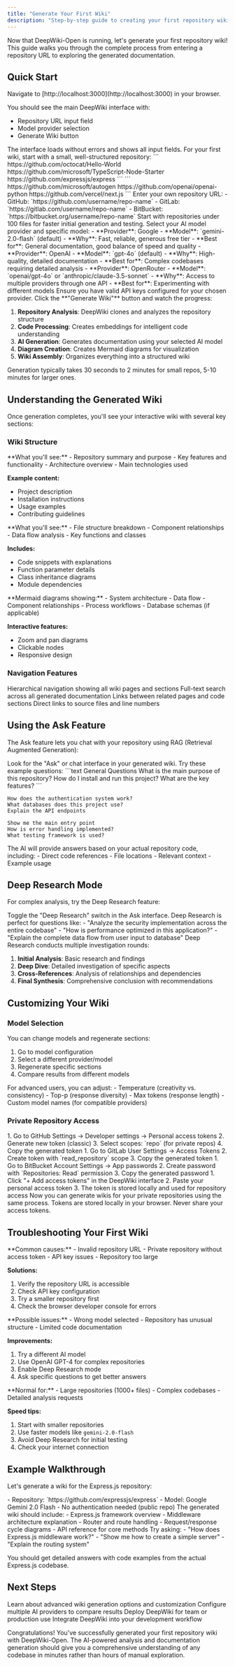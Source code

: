 ```yaml
---
title: "Generate Your First Wiki"
description: "Step-by-step guide to creating your first repository wiki with DeepWiki-Open"
---
```


Now that DeepWiki-Open is running, let's generate your first repository wiki! This guide walks you through the complete process from entering a repository URL to exploring the generated documentation.

## Quick Start

<Steps>
<Step title="Open DeepWiki Interface">
Navigate to [http://localhost:3000](http://localhost:3000) in your browser.

You should see the main DeepWiki interface with:
- Repository URL input field
- Model provider selection
- Generate Wiki button

<Check>
The interface loads without errors and shows all input fields.
</Check>
</Step>

<Step title="Choose a Test Repository">
For your first wiki, start with a small, well-structured repository:

<Tabs>
<Tab title="Beginner-Friendly Repos">
```
https://github.com/octocat/Hello-World
https://github.com/microsoft/TypeScript-Node-Starter
https://github.com/expressjs/express
```
</Tab>

<Tab title="Medium Complexity">
```
https://github.com/microsoft/autogen
https://github.com/openai/openai-python
https://github.com/vercel/next.js
```
</Tab>

<Tab title="Your Own Repository">
Enter your own repository URL:
- GitHub: `https://github.com/username/repo-name`
- GitLab: `https://gitlab.com/username/repo-name`
- BitBucket: `https://bitbucket.org/username/repo-name`
</Tab>
</Tabs>

<Tip>
Start with repositories under 100 files for faster initial generation and testing.
</Tip>
</Step>

<Step title="Configure AI Model">
Select your AI model provider and specific model:

<Accordion title="Google Gemini (Recommended for Beginners)">
- **Provider**: Google
- **Model**: `gemini-2.0-flash` (default)
- **Why**: Fast, reliable, generous free tier
- **Best for**: General documentation, good balance of speed and quality
</Accordion>

<Accordion title="OpenAI GPT Models">
- **Provider**: OpenAI  
- **Model**: `gpt-4o` (default)
- **Why**: High-quality, detailed documentation
- **Best for**: Complex codebases requiring detailed analysis
</Accordion>

<Accordion title="OpenRouter (Multiple Models)">
- **Provider**: OpenRouter
- **Model**: `openai/gpt-4o` or `anthropic/claude-3.5-sonnet`
- **Why**: Access to multiple providers through one API
- **Best for**: Experimenting with different models
</Accordion>

<Warning>
Ensure you have valid API keys configured for your chosen provider.
</Warning>
</Step>

<Step title="Generate the Wiki">
Click the **"Generate Wiki"** button and watch the progress:

1. **Repository Analysis**: DeepWiki clones and analyzes the repository structure
2. **Code Processing**: Creates embeddings for intelligent code understanding
3. **AI Generation**: Generates documentation using your selected AI model
4. **Diagram Creation**: Creates Mermaid diagrams for visualization
5. **Wiki Assembly**: Organizes everything into a structured wiki

<Info>
Generation typically takes 30 seconds to 2 minutes for small repos, 5-10 minutes for larger ones.
</Info>
</Step>
</Steps>

## Understanding the Generated Wiki

Once generation completes, you'll see your interactive wiki with several key sections:

### Wiki Structure

<Tabs>
<Tab title="Overview Section">
**What you'll see:**
- Repository summary and purpose
- Key features and functionality
- Architecture overview
- Main technologies used

**Example content:**
- Project description
- Installation instructions
- Usage examples
- Contributing guidelines
</Tab>

<Tab title="Code Analysis">
**What you'll see:**
- File structure breakdown
- Component relationships
- Data flow analysis
- Key functions and classes

**Includes:**
- Code snippets with explanations
- Function parameter details
- Class inheritance diagrams
- Module dependencies
</Tab>

<Tab title="Visual Diagrams">
**Mermaid diagrams showing:**
- System architecture
- Data flow
- Component relationships
- Process workflows
- Database schemas (if applicable)

**Interactive features:**
- Zoom and pan diagrams
- Clickable nodes
- Responsive design
</Tab>
</Tabs>

### Navigation Features

<CardGroup cols={2}>
<Card title="Wiki Tree View" icon="sitemap">
  Hierarchical navigation showing all wiki pages and sections
</Card>

<Card title="Search Functionality" icon="magnifying-glass">
  Full-text search across all generated documentation
</Card>

<Card title="Cross-References" icon="link">
  Links between related pages and code sections
</Card>

<Card title="File References" icon="file-code">
  Direct links to source files and line numbers
</Card>
</CardGroup>

## Using the Ask Feature

The Ask feature lets you chat with your repository using RAG (Retrieval Augmented Generation):

<Steps>
<Step title="Access Ask Interface">
Look for the "Ask" or chat interface in your generated wiki.
</Step>

<Step title="Ask Questions">
Try these example questions:

<CodeGroup>
```text General Questions
What is the main purpose of this repository?
How do I install and run this project?
What are the key features?
```

```text Technical Questions  
How does the authentication system work?
What databases does this project use?
Explain the API endpoints
```

```text Code-Specific Questions
Show me the main entry point
How is error handling implemented?
What testing framework is used?
```
</CodeGroup>
</Step>

<Step title="Review Responses">
The AI will provide answers based on your actual repository code, including:
- Direct code references
- File locations
- Relevant context
- Example usage
</Step>
</Steps>

## Deep Research Mode

For complex analysis, try the Deep Research feature:

<Steps>
<Step title="Enable Deep Research">
Toggle the "Deep Research" switch in the Ask interface.
</Step>

<Step title="Ask Complex Questions">
Deep Research is perfect for questions like:
- "Analyze the security implementation across the entire codebase"
- "How is performance optimized in this application?"
- "Explain the complete data flow from user input to database"
</Step>

<Step title="Review Multi-Turn Analysis">
Deep Research conducts multiple investigation rounds:

1. **Initial Analysis**: Basic research and findings
2. **Deep Dive**: Detailed investigation of specific aspects  
3. **Cross-References**: Analysis of relationships and dependencies
4. **Final Synthesis**: Comprehensive conclusion with recommendations
</Step>
</Steps>

## Customizing Your Wiki

### Model Selection

<AccordionGroup>
<Accordion title="Switching Models Mid-Generation">
You can change models and regenerate sections:

1. Go to model configuration
2. Select a different provider/model
3. Regenerate specific sections
4. Compare results from different models
</Accordion>

<Accordion title="Custom Model Parameters">
For advanced users, you can adjust:
- Temperature (creativity vs. consistency)
- Top-p (response diversity) 
- Max tokens (response length)
- Custom model names (for compatible providers)
</Accordion>
</AccordionGroup>

### Private Repository Access

<Steps>
<Step title="Generate Personal Access Token">
<Tabs>
<Tab title="GitHub">
1. Go to GitHub Settings → Developer settings → Personal access tokens
2. Generate new token (classic)
3. Select scopes: `repo` (for private repos)
4. Copy the generated token
</Tab>

<Tab title="GitLab">
1. Go to GitLab User Settings → Access Tokens
2. Create token with `read_repository` scope
3. Copy the generated token
</Tab>

<Tab title="BitBucket">
1. Go to BitBucket Account Settings → App passwords
2. Create password with `Repositories: Read` permission
3. Copy the generated password
</Tab>
</Tabs>
</Step>

<Step title="Add Token to DeepWiki">
1. Click "+ Add access tokens" in the DeepWiki interface
2. Paste your personal access token
3. The token is stored locally and used for repository access
</Step>

<Step title="Generate Private Repo Wiki">
Now you can generate wikis for your private repositories using the same process.

<Warning>
Tokens are stored locally in your browser. Never share your access tokens.
</Warning>
</Step>
</Steps>

## Troubleshooting Your First Wiki

<AccordionGroup>
<Accordion title="Generation Failed">
**Common causes:**
- Invalid repository URL
- Private repository without access token
- API key issues
- Repository too large

**Solutions:**
1. Verify the repository URL is accessible
2. Check API key configuration
3. Try a smaller repository first
4. Check the browser developer console for errors
</Accordion>

<Accordion title="Poor Quality Results">
**Possible issues:**
- Wrong model selected
- Repository has unusual structure
- Limited code documentation

**Improvements:**
1. Try a different AI model
2. Use OpenAI GPT-4 for complex repositories
3. Enable Deep Research mode
4. Ask specific questions to get better answers
</Accordion>

<Accordion title="Slow Generation">
**Normal for:**
- Large repositories (1000+ files)
- Complex codebases
- Detailed analysis requests

**Speed tips:**
1. Start with smaller repositories
2. Use faster models like `gemini-2.0-flash`
3. Avoid Deep Research for initial testing
4. Check your internet connection
</Accordion>
</AccordionGroup>

## Example Walkthrough

Let's generate a wiki for the Express.js repository:

<Steps>
<Step title="Setup">
- Repository: `https://github.com/expressjs/express`
- Model: Google Gemini 2.0 Flash
- No authentication needed (public repo)
</Step>

<Step title="Expected Results">
The generated wiki should include:
- Express.js framework overview
- Middleware architecture explanation
- Router and route handling
- Request/response cycle diagrams
- API reference for core methods
</Step>

<Step title="Testing Ask Feature">
Try asking:
- "How does Express.js middleware work?"
- "Show me how to create a simple server"
- "Explain the routing system"

You should get detailed answers with code examples from the actual Express.js codebase.
</Step>
</Steps>

## Next Steps

<CardGroup cols={2}>
<Card title="Explore Advanced Features" icon="rocket" href="/guides/wiki-generation">
  Learn about advanced wiki generation options and customization
</Card>

<Card title="Set Up Multiple Models" icon="brain" href="/getting-started/model-providers">
  Configure multiple AI providers to compare results
</Card>

<Card title="Production Deployment" icon="cloud" href="/guides/production-setup">
  Deploy DeepWiki for team or production use
</Card>

<Card title="API Integration" icon="code" href="/api/overview">
  Integrate DeepWiki into your development workflow
</Card>
</CardGroup>

Congratulations! You've successfully generated your first repository wiki with DeepWiki-Open. The AI-powered analysis and documentation generation should give you a comprehensive understanding of any codebase in minutes rather than hours of manual exploration.